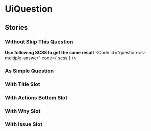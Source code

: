 
<Meta of={stories}/>

# UiQuestion
<Canvas of={stories.AsMultipleAnswer} />
<ArgTypes />

## Stories
### Without Skip This Question
<Canvas of={stories.WithoutSkipThisQuestion}/>

**Use following SCSS to get the same result**
<Code
  id="question-as-multiple-answer"
  code={ scss }
/>

### As Simple Question
<Canvas of={stories.AsSimpleQuestion}/>

### With Title Slot
<Canvas of={stories.WithTitleSlot}/>

### With Actions Bottom Slot
<Canvas of={stories.WithActionsBottomSlot}/>

### With Why Slot
<Canvas of={stories.WithWhySlot}/>

### With Issue Slot
<Canvas of={stories.WithIssueSlot}/>
